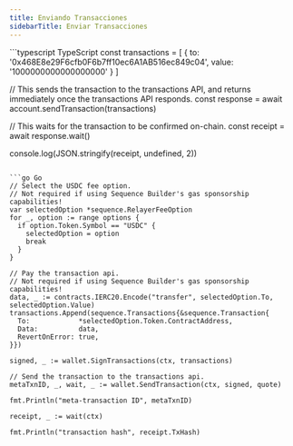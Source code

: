 ```yaml
---
title: Enviando Transacciones
sidebarTitle: Enviar Transacciones
---
```


<CodeGroup>
  ```typescript TypeScript
  const transactions = [
    {
      to: '0x468E8e29F6cfb0F6b7ff10ec6A1AB516ec849c04',
      value: '1000000000000000000'
    }
  ]

  // This sends the transaction to the transactions API, and returns immediately once the transactions API responds.
  const response = await account.sendTransaction(transactions)

  // This waits for the transaction to be confirmed on-chain.
  const receipt = await response.wait()

  console.log(JSON.stringify(receipt, undefined, 2))
  ```

  ```go Go
  // Select the USDC fee option.
  // Not required if using Sequence Builder's gas sponsorship capabilities!
  var selectedOption *sequence.RelayerFeeOption
  for _, option := range options {
    if option.Token.Symbol == "USDC" {
      selectedOption = option
      break
    }
  }

  // Pay the transaction api.
  // Not required if using Sequence Builder's gas sponsorship capabilities!
  data, _ := contracts.IERC20.Encode("transfer", selectedOption.To, selectedOption.Value)
  transactions.Append(sequence.Transactions{&sequence.Transaction{
    To:            *selectedOption.Token.ContractAddress,
    Data:          data,
    RevertOnError: true,
  }})

  signed, _ := wallet.SignTransactions(ctx, transactions)

  // Send the transaction to the transactions api.
  metaTxnID, _, wait, _ := wallet.SendTransaction(ctx, signed, quote)

  fmt.Println("meta-transaction ID", metaTxnID)

  receipt, _ := wait(ctx)

  fmt.Println("transaction hash", receipt.TxHash)
  ```
</CodeGroup>
